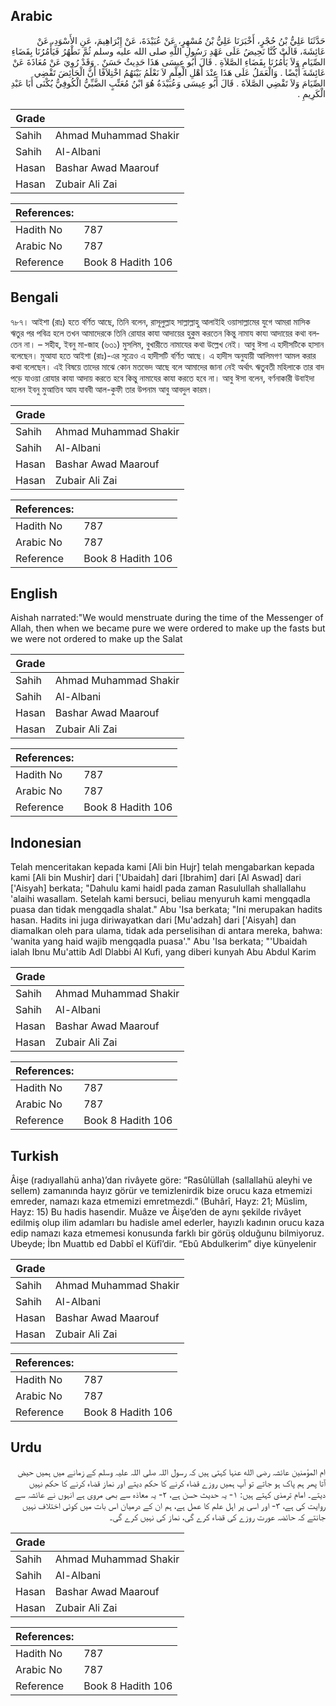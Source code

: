 ## Arabic


<div dir="rtl" lang="ar" style={{fontSize:'larger',backgroundColor:'#f8f9fa',padding:20}}>
حَدَّثَنَا عَلِيُّ بْنُ حُجْرٍ، أَخْبَرَنَا عَلِيُّ بْنُ مُسْهِرٍ، عَنْ عُبَيْدَةَ، عَنْ إِبْرَاهِيمَ، عَنِ الأَسْوَدِ، عَنْ عَائِشَةَ، قَالَتْ كُنَّا نَحِيضُ عَلَى عَهْدِ رَسُولِ اللَّهِ صلى الله عليه وسلم ثُمَّ نَطْهُرُ فَيَأْمُرُنَا بِقَضَاءِ الصِّيَامِ وَلاَ يَأْمُرُنَا بِقَضَاءِ الصَّلاَةِ ‏.‏ قَالَ أَبُو عِيسَى هَذَا حَدِيثٌ حَسَنٌ ‏.‏ وَقَدْ رُوِيَ عَنْ مُعَاذَةَ عَنْ عَائِشَةَ أَيْضًا ‏.‏ وَالْعَمَلُ عَلَى هَذَا عِنْدَ أَهْلِ الْعِلْمِ لاَ نَعْلَمُ بَيْنَهُمُ اخْتِلاَفًا أَنَّ الْحَائِضَ تَقْضِي الصِّيَامَ وَلاَ تَقْضِي الصَّلاَةَ ‏.‏ قَالَ أَبُو عِيسَى وَعُبَيْدَةُ هُوَ ابْنُ مُعَتِّبٍ الضَّبِّيُّ الْكُوفِيُّ يُكْنَى أَبَا عَبْدِ الْكَرِيمِ ‏.‏
</div>
<div style={{backgroundColor:'#f8f9fa',padding:20, marginBottom: 10}}><table> <thead> <tr> <th>Grade</th> <th></th> </tr> </thead> <tbody> <tr><td>Sahih</td><td>Ahmad Muhammad Shakir</td></tr><tr><td>Sahih</td><td>Al-Albani</td></tr><tr><td>Hasan</td><td>Bashar Awad Maarouf</td></tr><tr><td>Hasan</td><td>Zubair Ali Zai</td></tr></tbody></table><table> <thead> <tr> <th>References:</th> <th></th> </tr> </thead> <tbody><tr><td>Hadith No</td><td>787</td></tr><tr><td>Arabic No</td><td>787</td></tr><tr><td>Reference</td><td>Book 8 Hadith 106</td></tr></tbody></table></div>

## Bengali


<div dir="ltr" lang="bn" style={{fontSize:'larger',backgroundColor:'#f8f9fa',padding:20}}>
৭৮৭। আইশা (রাঃ) হতে বর্ণিত আছে, তিনি বলেন, রাসূলুল্লাহ সাল্লাল্লাহু আলাইহি ওয়াসাল্লামের যুগে আমরা মাসিক ঋতুর পর পবিত্র হলে তখন আমাদেরকে তিনি রোযার কাযা আদায়ের হুকুম করতেন কিন্তু নামায কাযা আদায়ের কথা বলতেন না। – সহীহ, ইবনু মা-জাহ (৬৩১) মুসলিম, বুখারীতে নামাযের কথা উল্লেখ নেই। আবু ঈসা এ হাদীসটিকে হাসান বলেছেন। মুআযা হতে আইশা (রাঃ)-এর সূত্রেও এ হাদীসটি বর্ণিত আছে। এ হাদীস অনুযায়ী আলিমগণ আমল করার কথা বলেছেন। এই বিষয়ে তাদের মাঝে কোন মতভেদ আছে বলে আমাদের জানা নেই অর্থাৎ ঋতুবতী মহিলাকে তার বাদ পড়ে যাওয়া রোযার কাযা আদায় করতে হবে কিন্তু নামাযের কাযা করতে হবে না। আবু ঈসা বলেন, বর্ণনাকারী উবাইদা হলেন ইবনু মুআত্তিব আয যাববী আল-কুফী তার উপনাম আবু আবদুল কারম।
</div>
<div style={{backgroundColor:'#f8f9fa',padding:20, marginBottom: 10}}><table> <thead> <tr> <th>Grade</th> <th></th> </tr> </thead> <tbody> <tr><td>Sahih</td><td>Ahmad Muhammad Shakir</td></tr><tr><td>Sahih</td><td>Al-Albani</td></tr><tr><td>Hasan</td><td>Bashar Awad Maarouf</td></tr><tr><td>Hasan</td><td>Zubair Ali Zai</td></tr></tbody></table><table> <thead> <tr> <th>References:</th> <th></th> </tr> </thead> <tbody><tr><td>Hadith No</td><td>787</td></tr><tr><td>Arabic No</td><td>787</td></tr><tr><td>Reference</td><td>Book 8 Hadith 106</td></tr></tbody></table></div>

## English


<div dir="ltr" lang="en" style={{fontSize:'larger',backgroundColor:'#f8f9fa',padding:20}}>
Aishah narrated:"We would menstruate during the time of the Messenger of Allah, then when we became pure we were ordered to make up the fasts but we were not ordered to make up the Salat
</div>
<div style={{backgroundColor:'#f8f9fa',padding:20, marginBottom: 10}}><table> <thead> <tr> <th>Grade</th> <th></th> </tr> </thead> <tbody> <tr><td>Sahih</td><td>Ahmad Muhammad Shakir</td></tr><tr><td>Sahih</td><td>Al-Albani</td></tr><tr><td>Hasan</td><td>Bashar Awad Maarouf</td></tr><tr><td>Hasan</td><td>Zubair Ali Zai</td></tr></tbody></table><table> <thead> <tr> <th>References:</th> <th></th> </tr> </thead> <tbody><tr><td>Hadith No</td><td>787</td></tr><tr><td>Arabic No</td><td>787</td></tr><tr><td>Reference</td><td>Book 8 Hadith 106</td></tr></tbody></table></div>

## Indonesian


<div dir="ltr" lang="id" style={{fontSize:'larger',backgroundColor:'#f8f9fa',padding:20}}>
Telah menceritakan kepada kami [Ali bin Hujr] telah mengabarkan kepada kami [Ali bin Mushir] dari ['Ubaidah] dari [Ibrahim] dari [Al Aswad] dari ['Aisyah] berkata; "Dahulu kami haidl pada zaman Rasulullah shallallahu 'alaihi wasallam. Setelah kami bersuci, beliau menyuruh kami mengqadla puasa dan tidak mengqadla shalat." Abu 'Isa berkata; "Ini merupakan hadits hasan. Hadits ini juga diriwayatkan dari [Mu'adzah] dari ['Aisyah] dan diamalkan oleh para ulama, tidak ada perselisihan di antara mereka, bahwa: 'wanita yang haid wajib mengqadla puasa'." Abu 'Isa berkata; "'Ubaidah ialah Ibnu Mu'attib Adl Dlabbi Al Kufi, yang diberi kunyah Abu Abdul Karim
</div>
<div style={{backgroundColor:'#f8f9fa',padding:20, marginBottom: 10}}><table> <thead> <tr> <th>Grade</th> <th></th> </tr> </thead> <tbody> <tr><td>Sahih</td><td>Ahmad Muhammad Shakir</td></tr><tr><td>Sahih</td><td>Al-Albani</td></tr><tr><td>Hasan</td><td>Bashar Awad Maarouf</td></tr><tr><td>Hasan</td><td>Zubair Ali Zai</td></tr></tbody></table><table> <thead> <tr> <th>References:</th> <th></th> </tr> </thead> <tbody><tr><td>Hadith No</td><td>787</td></tr><tr><td>Arabic No</td><td>787</td></tr><tr><td>Reference</td><td>Book 8 Hadith 106</td></tr></tbody></table></div>

## Turkish


<div dir="ltr" lang="tr" style={{fontSize:'larger',backgroundColor:'#f8f9fa',padding:20}}>
Âişe (radıyallahü anha)’dan rivâyete göre: “Rasûlüllah (sallallahü aleyhi ve sellem) zamanında hayız görür ve temizlenirdik bize orucu kaza etmemizi emreder, namazı kaza etmemizi emretmezdi.” (Buhârî, Hayz: 21; Müslim, Hayz: 15) Bu hadis hasendir. Muâze ve Âişe’den de aynı şekilde rivâyet edilmiş olup ilim adamları bu hadisle amel ederler, hayızlı kadının orucu kaza edip namazı kaza etmemesi konusunda farklı bir görüş olduğunu bilmiyoruz. Ubeyde; İbn Muattıb ed Dabbî el Küfî’dir. “Ebû Abdulkerim” diye künyelenir
</div>
<div style={{backgroundColor:'#f8f9fa',padding:20, marginBottom: 10}}><table> <thead> <tr> <th>Grade</th> <th></th> </tr> </thead> <tbody> <tr><td>Sahih</td><td>Ahmad Muhammad Shakir</td></tr><tr><td>Sahih</td><td>Al-Albani</td></tr><tr><td>Hasan</td><td>Bashar Awad Maarouf</td></tr><tr><td>Hasan</td><td>Zubair Ali Zai</td></tr></tbody></table><table> <thead> <tr> <th>References:</th> <th></th> </tr> </thead> <tbody><tr><td>Hadith No</td><td>787</td></tr><tr><td>Arabic No</td><td>787</td></tr><tr><td>Reference</td><td>Book 8 Hadith 106</td></tr></tbody></table></div>

## Urdu


<div dir="rtl" lang="ur" style={{fontSize:'larger',backgroundColor:'#f8f9fa',padding:20}}>
ام المؤمنین عائشہ رضی الله عنہا کہتی ہیں کہ رسول اللہ صلی اللہ علیہ وسلم کے زمانے میں ہمیں حیض آتا پھر ہم پاک ہو جاتے تو آپ ہمیں روزے قضاء کرنے کا حکم دیتے اور نماز قضاء کرنے کا حکم نہیں دیتے۔ امام ترمذی کہتے ہیں: ۱- یہ حدیث حسن ہے، ۲- یہ معاذہ سے بھی مروی ہے انہوں نے عائشہ سے روایت کی ہے، ۳- اور اسی پر اہل علم کا عمل ہے، ہم ان کے درمیان اس بات میں کوئی اختلاف نہیں جانتے کہ حائضہ عورت روزے کی قضاء کرے گی، نماز کی نہیں کرے گی۔
</div>
<div style={{backgroundColor:'#f8f9fa',padding:20, marginBottom: 10}}><table> <thead> <tr> <th>Grade</th> <th></th> </tr> </thead> <tbody> <tr><td>Sahih</td><td>Ahmad Muhammad Shakir</td></tr><tr><td>Sahih</td><td>Al-Albani</td></tr><tr><td>Hasan</td><td>Bashar Awad Maarouf</td></tr><tr><td>Hasan</td><td>Zubair Ali Zai</td></tr></tbody></table><table> <thead> <tr> <th>References:</th> <th></th> </tr> </thead> <tbody><tr><td>Hadith No</td><td>787</td></tr><tr><td>Arabic No</td><td>787</td></tr><tr><td>Reference</td><td>Book 8 Hadith 106</td></tr></tbody></table></div>